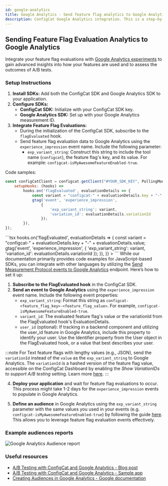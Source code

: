 ```yaml
---
id: google-analytics
title: Google Analytics - Send feature flag analytics to Google Analytics
description: ConfigCat Google Analytics integration. This is a step-by-step guide on how to send feature flag analytics events to Google Analytics.
---
```



## Sending Feature Flag Evaluation Analytics to Google Analytics

Integrate your feature flag evaluations with [Google Analytics experiments](https://developers.google.com/analytics/devguides/collection/ga4/integration) to gain advanced insights into how your features are used and to assess the outcomes of A/B tests.

### Setup Instructions

1. **Install SDKs:** Add both the ConfigCat SDK and Google Analytics SDK to your application.
2. **Configure SDKs:**
   - **ConfigCat SDK:** Initialize with your ConfigCat SDK key.
   - **Google Analytics SDK:** Set up with your Google Analytics measurement ID.
3. **Integrate Feature Flag Evaluations:**
   - During the initialization of the ConfigCat SDK, subscribe to the `flagEvaluated` hook.
   - Send feature flag evaluation data to Google Analytics using the `experience_impression` event name. Include the following parameter:
     - `exp_variant_string`: Construct this string to include the tool name (`configcat`), the feature flag's key, and its value. For example: `configcat-isMyAwesomeFeatureEnabled-true`.

Code samples:
<Tabs>
<TabItem value="js" label="JavaScript, SSR" default>
```js
const configCatClient = configcat.getClient("#YOUR_SDK_KEY", PollingMode.AutoPoll, {
    setupHooks: (hooks) =>
        hooks.on('flagEvaluated', evaluationDetails => {
            const variant = "configcat-" + evaluationDetails.key + "-" + evaluationDetails.value;
            gtag('event', 'experience_impression',
                {
                    'exp_variant_string': variant,
                    'variation_id': evaluationDetails.variationId
                });
        }),
});
```
</TabItem>

<TabItem value="react" label="React">
```tsx
<ConfigCatProvider
  sdkKey="#YOUR_SDK_KEY"
  pollingMode={PollingMode.AutoPoll}
  options={{
    setupHooks: (hooks) =>
      hooks.on('flagEvaluated', evaluationDetails => {
        const variant = "configcat-" + evaluationDetails.key + "-" + evaluationDetails.value;
        gtag('event', 'experience_impression',
            {
                'exp_variant_string': variant,
                'variation_id': evaluationDetails.variationId
            });
      }),
  }}
>
</ConfigCatProvider>
```
</TabItem>

<TabItem value="other" label="Other languages">
While our documentation primarily provides code examples for JavaScript-based SDKs, you can integrate with other languages by utilizing the <a href="https://developers.google.com/analytics/devguides/collection/protocol/ga4/sending-events?client_type=gtag" target="_blank" rel="noopener noreferrer">Send Measurement Protocol events to Google Analytics</a> endpoint. Here’s how to set it up:

1. **Subscribe to the FlagEvaluated hook** in the ConfigCat SDK.
2. **Send an event to Google Analytics** using the `experience_impression` event name. Include the following event properties:
   - `exp_variant_string`: Format this string as `configcat-<feature_flag_key>-<feature_flag_value>`. For example, `configcat-isMyAwesomeFeatureEnabled-true`.
   - `variant_id`: The evaluated feature flag's value or the variationId from the FlagEvaluated hook's EvaluationDetails.
   - `user_id` (optional): If tracking in a backend component and utilizing the user_id feature in Google Analytics, include this property to identify your user. Use the Identifier property from the User object in the FlagEvaluated hook, or a value that best describes your user.

</TabItem>
</Tabs>

:::note
For Text feature flags with lengthy values (e.g., JSON), send the `variationId` instead of the `value` as the `exp_variant_string` to Google Analytics. The `variationId` is a hashed version of the feature flag value, accessible on the ConfigCat Dashboard by enabling the _Show VariationIDs to support A/B testing_ setting. Learn more [here](https://app.configcat.com/product/preferences).
:::

4. **Deploy your application** and wait for feature flag evaluations to occur. This process might take 1-2 days for the `experience_impression` events to populate in Google Analytics.

5. **Define an audience** in Google Analytics using the `exp_variant_string` parameter with the same values you used in your events (e.g. `configcat-isMyAwesomeFeatureEnabled-true`) by following the guide [here](https://support.google.com/analytics/answer/9267572). This allows you to leverage feature flag evaluation events effectively.

### Example audiences reports

<img src="/docs/assets/googleanalytics/audiences.png" alt="Google Analytics Audience report" decoding="async" loading="lazy"/>

### Useful resources

- [A/B Testing with ConfigCat and Google Analytics - Blog post](https://configcat.com/blog/2024/09/20/ab-testing-configcat-google-analytics/)
- [A/B Testing with ConfigCat and Google Analytics - Sample app](https://github.com/configcat-labs/configcat-google-analytics-integration-sample)
- [Creating Audiences in Google Analytics - Google documentation](https://support.google.com/analytics/answer/9267572)